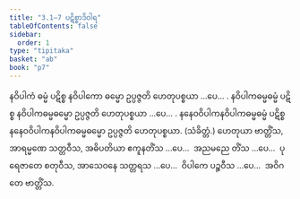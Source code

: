 ```yaml
---
title: "3.1–7 ပဋိစ္စာဒိဝါရ"
tableOfContents: false
sidebar:
  order: 1
type: "tipitaka"
basket: "ab"
book: "p7"
---
```



<DynamicBreadcrumb />

<Division number="12" book="p7" e="ch" v="40" p="67">

<Paragraph number="26" book="p7">
နဝိပါကံ ဓမ္မံ ပဋိစ္စ နဝိပါကော ဓမ္မော ဥပ္ပဇ္ဇတိ ဟေတုပစ္စယာ …ပေ… .
</Paragraph>

<Paragraph number="27" book="p7">
နဝိပါကဓမ္မဓမ္မံ ပဋိစ္စ နဝိပါကဓမ္မဓမ္မော ဥပ္ပဇ္ဇတိ ဟေတုပစ္စယာ …ပေ… .
</Paragraph>

<Paragraph number="28" book="p7">
နနေဝဝိပါကနဝိပါကဓမ္မဓမ္မံ ပဋိစ္စ နနေဝဝိပါကနဝိပါကဓမ္မဓမ္မော ဥပ္ပဇ္ဇတိ ဟေတုပစ္စယာ. (သံခိတ္တံ.)
</Paragraph>

</Division>
<Division number="13" book="p7" e="ch" v="40" p="67">

<Paragraph number="29" book="p7">
ဟေတုယာ ဗာတ္တိံသ, အာရမ္မဏေ သတ္တဝီသ, အဓိပတိယာ ဧကူနတိံသ …ပေ…  အညမညေ တိံသ …ပေ…  ပုရေဇာတေ စတုဝီသ, အာသေဝနေ သတ္တရသ …ပေ…  ဝိပါကေ ပဉ္စဝီသ …ပေ…  အဝိဂတေ ဗာတ္တိံသ.
</Paragraph>
</Division>